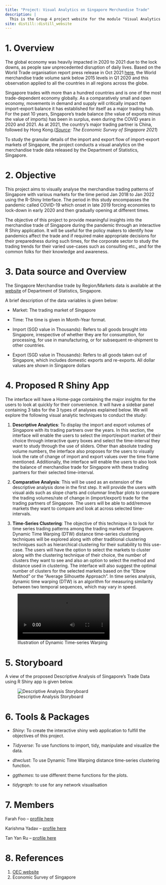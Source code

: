 ```yaml
---
title: "Project: Visual Analytics on Singapore Merchandise Trade"
description: |
  This is the Group 4 project website for the module "Visual Analytics and Applications" for the session 2021-2022 at the Singapore Management University. The project aims to use descriptive analysis, trend analysis and timeseries clustering techniques to study merchandise trade of Singapore with other countries for the period Jan 2018 (pre-covid) to Jan 2022 (post-covid) to find interesting insights on trade during the pandemic.
site: distill::distill_website
---
```


# 1. Overview

The global economy was heavily impacted in 2020 to 2021 due to the lock downs, as people saw unprecedented disruption of daily lives. Based on the World Trade organisation report press release in Oct 2021 [here]( https://www.wto.org/english/news_e/pres21_e/pr889_e.htm), the World merchandise trade volume sank below 2015 levels in Q1 2020 and this observation applied to all the countries in all regions across the globe.

Singapore trades with more than a hundred countries and is one of the most trade-dependent economy globally. As a comparatively small and open economy, movements in demand and supply will critically impact the import-export balance it has established for itself as a major trading hub.  For the past 10 years, Singapore’s trade balance (the value of exports minus the value of imports) has been in surplus, even during the COVID years in 2020 and 2021. As at 2021, the country’s major trading partner is China, followed by Hong Kong.(*[Source](https://www.mti.gov.sg/Resources/Economic-Survey-of-Singapore/2021/Economic-Survey-of-Singapore-Third-Quarter-2021): The Economic Survey of Singapore 2021*)

To study the granular details of the import and export flow of import-export markets of Singapore, the project conducts a visual analytics on the merchandise trade data released by the Department of Statistics, Singapore.

# 2. Objective

This project aims to visually analyse the merchandise trading patterns of Singapore with various markets for the time period Jan 2018 to Jan 2022 using the R-Shiny Interface. The period in this study encompasses the pandemic called COVID-19 which onset in late 2019 forcing economies to lock-down in early 2020 and then gradually opening at different times.

The objective of this project to provide meaningful insights into the merchandise trade of Singapore during the pandemic through an interactive R Shiny application. It will be useful for the policy makers to identify how pandemics affect the trade and if required make appropriate decisions for their preparedness during such times, for the corporate sector to study the trading trends for their varied use-cases such as consulting etc., and for the common folks for their knowledge and awareness. 

# 3. Data source and Overview

The Singapore Merchandise trade by Region/Markets data is available at the [website](https://www.singstat.gov.sg/find-data/search-by-theme/trade-and-investment/merchandise-trade/latest-data) of Department of Statistics, Singapore. 

A brief description of the data variables is given below:

- Market: The trading market of Singapore		

- Time: The time is given in Month-Year format.		

- Import (SGD value in Thousands): Refers to all goods brought into Singapore, irrespective of whether they are for consumption, for processing, for use in manufacturing, or for subsequent re-shipment to other countries.	

- Export (SGD value in Thousands): Refers to all goods taken out of Singapore, which includes domestic exports and re-exports. All dollar values are shown in Singapore dollars		


# 4. Proposed R Shiny App

The interface will have a Home-page containing the major insights for the users to look at quickly for their convenience. It will have a sidebar panel containing 3 tabs for the 3 types of analyses explained below.
We will explore the following visual analytic techniques to conduct the study:

1. **Descriptive Analytics**: To display the import and export volumes of Singapore with its trading partners over the years. In this section, the interface will enable the users to select the import/export market of their choice through interactive query boxes and select the time-interval they want to study through the use of sliders. Other than absolute trading volume numbers, the interface also proposes for the users to visually look the rate of change of import and export values over the time frame mentioned. Additionally, the interface will enable the users to also look the balance of merchandise trade for Singapore with these trading partners for their selected time-interval.

2. **Comparative Analysis**: This will be used as an extension of the descriptive analysis done in the first step. It will provide the users with visual aids such as slope charts and columnar line/bar plots to compare the trading volumes/rate of change in (import/export) trade for the trading partners of Singapore. The users will be able to add/remove markets they want to compare and look at across selected time-intervals.

3. **Time-Series Clustering**: The objective of this technique is to look for time series trading patterns among the trading markets of Singapore. Dynamic Time Warping (DTW) distance time-series clustering techniques will be explored along with other traditional clustering techniques such as hierarchical clustering for their suitability to this use-case. The users will have the option to select the markets to cluster along with the clustering technique of their choice, the number of clusters they want to see and also an option to select the method and distance used in clustering. The interface will also suggest the optimal number of clusters for the selected markets based on the "Elbow Method" or the "Average Silhouette Approach".
In time series analysis, dynamic time warping (DTW) is an algorithm for measuring similarity between two temporal sequences, which may vary in speed.

![Illustration of Dynamic Time-series Warping](dtw_path.webm){width=70%}


# 5. Storyboard

A view of the proposed Descriptive Analysis of Singapore's Trade Data using R Shiny app is given below.

![Descriptive Analysis Storyboard](storyboard.bmp)


# 6. Tools & Packages

- *Shiny*: To create the interactive shiny web application to fulfill the objectives of this project.

- *Tidyverse*: To use functions to import, tidy, manipulate and visualize the data.

- *dtwclust*: To use Dynamic Time Warping distance time-series clustering function.

- *ggthemes*: to use different theme functions for the plots.

- *tidygraph*: to use for any network visualisation

# 7. Members

Farah Foo – [profile here](https://farahfoo.netlify.app/)

Karishma Yadav – [profile here](https://karishma-smu.netlify.app/)

Tan Yan Ru – [profile here](https://yanrutanfirstsite.netlify.app/)

# 8. References

1. [OEC website](https://oec.world/en/profile/country/sgp)
2. Economic Survey of Singapore

